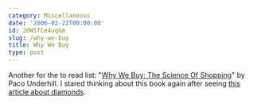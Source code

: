 ```yaml
---
category: Miscellaneous
date: '2006-02-22T00:00:00'
id: 20WSfCe4uqGm
slug: /why-we-buy
title: Why We Buy
type: post
---
```


Another for the to read list:
"[Why We Buy: The Science Of Shopping](http://www.amazon.com/gp/product/0684849143/sr=8-1/qid=1140642945/ref=pd_bbs_1/102-1506557-9535369?_encoding=UTF8)"
by Paco Underhill. I stared thinking about this book again after
seeing
[this article about diamonds](http://www.theatlantic.com/doc/198202/diamond).